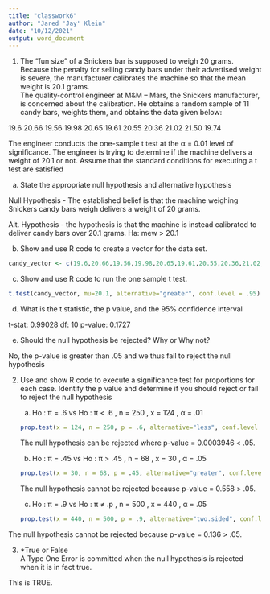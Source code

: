 ```yaml
---
title: "classwork6"
author: "Jared 'Jay' Klein"
date: "10/12/2021"
output: word_document
---
```


1) The “fun size” of a Snickers bar is supposed to weigh 20 grams.  Because the 
penalty for selling candy bars under their advertised weight is severe, the 
manufacturer calibrates the machine so that the mean weight is 20.1 grams.  
The quality-control engineer at M&M – Mars,  the Snickers manufacturer, is 
concerned about the calibration.  He obtains a random sample of 11 candy bars, 
weights them, and obtains the data given below:

19.6  20.66  19.56  19.98  20.65  19.61  20.55  20.36  21.02  21.50  19.74

The engineer conducts the one-sample t test at the α = 0.01 level of 
significance. The engineer is trying to determine if the machine delivers a 
weight of 20.1 or not. Assume that the standard conditions for executing a 
t test are satisfied

a) State the appropriate null hypothesis and alternative hypothesis
  
  Null Hypothesis - The established belief is that the machine  weighing 
  Snickers candy bars weigh delivers a weight of 20 grams. 
  
  Alt. Hypothesis - the hypothesis is that the machine is instead calibrated to
  deliver candy bars over 20.1 grams. Ha: mew > 20.1 
  
b)  Show and use R code to create a vector for the data set.
```r
candy_vector <- c(19.6,20.66,19.56,19.98,20.65,19.61,20.55,20.36,21.02,21.50,19.74)
```

c)  Show and use R code to run the one sample t test.
```r
t.test(candy_vector, mu=20.1, alternative="greater", conf.level = .95)
```

d)  What is the t statistic, the p value, and the 95% confidence interval
  
  t-stat: 0.99028
  df: 10
  p-value: 0.1727

e)  Should the null hypothesis be rejected?  Why or Why not?

No, the p-value is greater than .05 and we thus fail to reject the null hypothesis


2) Use and show R code to execute a significance test for proportions for each case. 
Identify the p value and determine if you should reject or fail to reject the 
null hypothesis
   a)  Ho :  π = .6   vs   Ho :  π < .6 ,    n = 250 , x = 124 ,       α = .01
```r
prop.test(x = 124, n = 250, p = .6, alternative="less", conf.level = .95, correct = FALSE)
```
   
   The null hypothesis can be rejected where p-value = 0.0003946 < .05.
   
   b)  Ho :  π = .45   vs   Ho :  π  > .45 ,    n = 68 , x = 30 ,      α = .05
```r
prop.test(x = 30, n = 68, p = .45, alternative="greater", conf.level = .95, correct = FALSE)
```
   
   The null hypothesis cannot be rejected because p-value = 0.558 > .05.
   
   c)   Ho :  π = .9   vs   Ho :  π  ≠ .p ,       n = 500 , x = 440 ,   α = .05
```r
prop.test(x = 440, n = 500, p = .9, alternative="two.sided", conf.level = .95, correct = FALSE)
```

The null hypothesis cannot be rejected because p-value = 0.136 > .05. 

3)  *True or False   
A Type One Error is committed when the null hypothesis is rejected when it is 
in fact true.

This is TRUE. 



